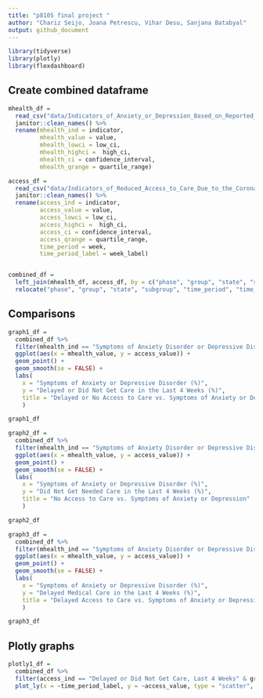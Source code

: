 ```yaml
---
title: "p8105 final project "
author: "Chariz Seijo, Joana Petrescu, Vihar Desu, Sanjana Batabyal"
output: github_document
---
```


```r
library(tidyverse)
library(plotly)
library(flexdashboard)
```


## Create combined dataframe

```r
mhealth_df =
  read_csv("data/Indicators_of_Anxiety_or_Depression_Based_on_Reported_Frequency_of_Symptoms_During_Last_7_Days.csv") %>%
  janitor::clean_names() %>% 
  rename(mhealth_ind = indicator,
         mhealth_value = value,
         mhealth_lowci = low_ci,
         mhealth_highci =  high_ci,
         mhealth_ci = confidence_interval,
         mhealth_qrange = quartile_range)

access_df =
  read_csv("data/Indicators_of_Reduced_Access_to_Care_Due_to_the_Coronavirus_Pandemic_During_Last_4_Weeks.csv") %>% 
  janitor::clean_names() %>% 
  rename(access_ind = indicator,
         access_value = value,
         access_lowci = low_ci,
         access_highci =  high_ci,
         access_ci = confidence_interval,
         access_qrange = quartile_range,
         time_period = week,
         time_period_label = week_label)


combined_df = 
  left_join(mhealth_df, access_df, by = c("phase", "group", "state", "subgroup", "time_period", "time_period_label"))  %>% 
  relocate("phase", "group", "state", "subgroup", "time_period", "time_period_label")
```

## Comparisons

```r
graph1_df =
  combined_df %>% 
  filter(mhealth_ind == "Symptoms of Anxiety Disorder or Depressive Disorder" & access_ind == "Delayed or Did Not Get Care, Last 4 Weeks" &  group == "By State") %>% 
  ggplot(aes(x = mhealth_value, y = access_value)) +
  geom_point() +
  geom_smooth(se = FALSE) +
  labs(
    x = "Symptoms of Anxiety or Depressive Disorder (%)",
    y = "Delayed or Did Not Get Care in the Last 4 Weeks (%)",
    title = "Delayed or No Access to Care vs. Symptoms of Anxiety or Depression"
    )

graph1_df

graph2_df =
  combined_df %>% 
  filter(mhealth_ind == "Symptoms of Anxiety Disorder or Depressive Disorder" & access_ind == "Did Not Get Needed Care, Last 4 Weeks" &  group == "By State") %>% 
  ggplot(aes(x = mhealth_value, y = access_value)) +
  geom_point() +
  geom_smooth(se = FALSE) +
  labs(
    x = "Symptoms of Anxiety or Depressive Disorder (%)",
    y = "Did Not Get Needed Care in the Last 4 Weeks (%)",
    title = "No Access to Care vs. Symptoms of Anxiety or Depression"
    )

graph2_df

graph3_df =
  combined_df %>% 
  filter(mhealth_ind == "Symptoms of Anxiety Disorder or Depressive Disorder" & access_ind == "Delayed Medical Care, Last 4 Weeks" &  group == "By State") %>% 
  ggplot(aes(x = mhealth_value, y = access_value)) +
  geom_point() +
  geom_smooth(se = FALSE) +
  labs(
    x = "Symptoms of Anxiety or Depressive Disorder (%)",
    y = "Delayed Medical Care in the Last 4 Weeks (%)",
    title = "Delayed Access to Care vs. Symptoms of Anxiety or Depression"
    )

graph3_df
```

## Plotly graphs

```r
plotly1_df =
  combined_df %>% 
  filter(access_ind == "Delayed or Did Not Get Care, Last 4 Weeks" & group == "By Gender") %>% 
  plot_ly(x = ~time_period_label, y = ~access_value, type = "scatter", mode = "lines", color = ~subgroup)
```


